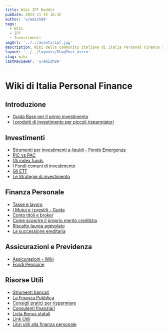 ```yaml
---
title: Wiki IPF Reddit
pubDate: 2023-11-15 16:42
author: 'u/emish89'
tags:
  - Wiki
  - IPF
  - Investimenti
imgUrl: '../../assets/ipf.jpg'
description: Wiki della community italiana di Italia Personal Finance su Reddit. Contiene una serie di informazioni e link utili per districarsi nel mondo degli investimenti e della personal finance e fornisce spunti per ulteriori approfondimenti.
layout: '../../layouts/BlogPost.astro'
slug: wiki
lastReviewer: 'u/emish89'
---
```

# Wiki di Italia Personal Finance

## Introduzione

- [Guida Base per il primo investimento](/blog/guida-primo-investimento)
- [I prodotti di investimento per piccoli risparmiatori](/blog/prodotti-di-investimento)

## Investimenti

- [Strumenti per investimenti a liquidi - Fondo Emergenza](/blog/investimenti-liquidi)
- [PIC vs PAC](/blog/pic-vs-pac)
- [Gli index funds](/blog/index-funds)
- [I Fondi comuni di investimento](/blog/fondi-comuni-investimento)
- [Gli ETF](/blog/etf)
- [Le Strategie di investimento](/blog/strategie-investimento)

## Finanza Personale

- [Tasse e lavoro](/blog/tasse-e-lavoro)
- [I Mutui e i prestiti - Guida](/blog/mutui-prestiti)
- [Conto titoli e broker](/blog/conto-titoli-broker)
- [Come scoprire il proprio merito creditizio](/blog/referenze-creditizie)
- [Riscatto laurea agevolato](/blog/riscatto-laurea-agevolato)
- [La successione ereditaria](/blog/successione)

## Assicurazioni e Previdenza

- [Assicurazioni - Wiki](/blog/assicurazioni)
- [Fondi Pensione](/blog/fondi-pensione)

## Risorse Utili

- [Strumenti bancari](/blog/strumenti-bancari)
- [La Finanza Pubblica](/blog/finanza-pubblica)
- [Consigli pratici per risparmiare](/blog/consigli-risparmio)
- [Consulenti finanziari](/blog/consulenti-finanziari)
- [Lista Bonus statali](/blog/lista-bonus)
- [Link Utili](/blog/links-utili)
- [Libri utili alla finanza personale](/blog/libri-utili)

